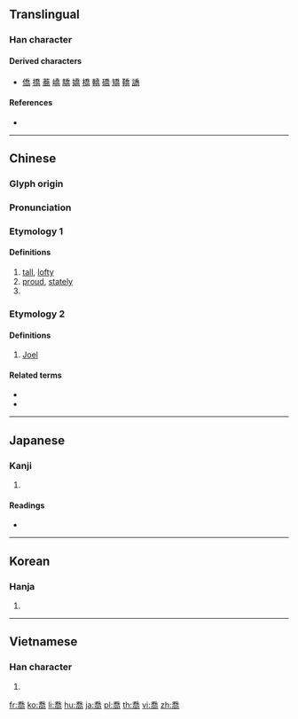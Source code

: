 {{character info/new}}
{{also|乔}}
==Translingual==

===Han character===
{{Han char|rn=30|rad=口|as=09|sn=12|four=20227|canj=HKRBR|ids=⿱⿵夭口冋}}

====Derived characters====
* [[僑]] [[撟]] [[蕎]] [[嶠]] [[驕]] [[嬌]] [[橋]] [[轎]] [[礄]] [[矯]] [[鞽]] [[譑]]

====References====
* {{Han ref|kx=0200.220|dkj=03990|dj=0422.060|hdz=10656.120|uh=55AC|ud=21932|bh=B3EC|bd=46060}}

----

==Chinese==
{{zh-forms|s=乔|alt=𠳮}}

===Glyph origin===
{{Han etym}}

===Pronunciation===
{{zh-pron
|m=qiáo
|c=kiu4
|mn=kiâu/twv:khiâu
|mc=y
|oc=y
|ma=
|cat=a,pn
}}

===Etymology 1===

====Definitions====
{{zh-hanzi}}

# [[tall]], [[lofty]]
# [[proud]], [[stately]]
# {{surname|lang=zh}}

===Etymology 2===

====Definitions====
{{zh-hanzi}}

# [[Joel]] {{gloss|English given name}}

====Related terms====
* {{zh-l|喬爾}}
* {{zh-l|約珥}}

----

==Japanese==

===Kanji===
{{ja-kanji|grade=|rs=口09}}

# {{defn|lang=ja|sort=口09}}

====Readings====
* {{ja-readings|on=[[きょう]] (kyō), [[ぎょう]] (gyō)|kun=[[たかい]] (takai)}}

----

==Korean==

===Hanja===
{{ko-hanja|hangeul=교|rv=gyo|mr=kyo}}

# {{defn|lang=ko|sort=口09}}

----

==Vietnamese==

===Han character===
{{vi-hantu|[[kiều]]|rs=口09}}

# {{defn|lang=vi|sort=口09}}

[[fr:喬]]
[[ko:喬]]
[[li:喬]]
[[hu:喬]]
[[ja:喬]]
[[pl:喬]]
[[th:喬]]
[[vi:喬]]
[[zh:喬]]